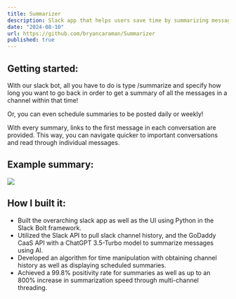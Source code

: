 ```yaml
---
title: Summarizer
description: Slack app that helps users save time by summarizing messages/conversations in slack channels.
date: "2024-08-10"
url: https://github.com/bryancaraman/Summarizer
published: true
---
```


Getting started:
-
With our slack bot, all you have to do is type /summarize and specify how long you want to go back in order to get a summary of all the messages in a channel within that time! 

Or, you can even schedule summaries to be posted daily or weekly!

With every summary, links to the first message in each conversation are provided. This way, you can navigate quicker to important conversations and read through individual messages.

Example summary:
-

![](/summarizer.png)

How I built it:
-
- Built the overarching slack app as well as the UI using Python in the Slack Bolt framework.
- Utilized the Slack API to pull slack channel history, and the GoDaddy CaaS API with a ChatGPT 3.5-Turbo model to summarize messages using AI.
- Developed an algorithm for time manipulation with obtaining channel history as well as displaying scheduled summaries.
- Achieved a 99.8% positivity rate for summaries as well as up to an 800% increase in summarization speed through multi-channel threading.
